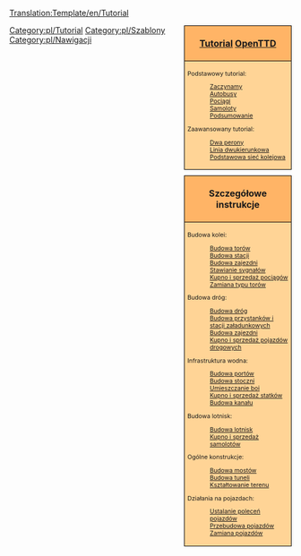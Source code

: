 <noinclude>[[Translation:Template/en/Tutorial]]</noinclude><noinclude>
</noinclude>
<!--
NOTE:
Aqueducts should go under 'bridges' (with a link from building locks and canals), as aqueducts are in fact bridges but then for ships.

Possible future tutorials not already in list:
- Multistations
--><div style="float:right; padding-left:12px; background:none;">
<div style="width:180px; border:1px solid #000000; background:#ffb466; padding:5px; -moz-border-radius-topleft:5px; -moz-border-radius-topright:5px; font-size: 12pt;">
<center><strong><font size="3">[[pl/Manual/Tutorial/Main Page|Tutorial]] [[pl/Manual/Main Page|OpenTTD]]</font></strong></center>
</div>
<div style="width:180px;  border:1px solid black; border-top-width: 0px; background:#ffd496; padding:5px; font-size: 8pt;">

Podstawowy tutorial:
:[[pl/Manual/Tutorial/Main Page|Zaczynamy]]
:[[pl/Manual/Tutorial/Autobusy|Autobusy]]
:[[pl/Manual/Tutorial/Pociagi|Pociągi]]
:[[pl/Manual/Tutorial/Samoloty|Samoloty]]
:[[pl/Manual/Tutorial/Podsumowanie|Podsumowanie]]
Zaawansowany tutorial:
:[[pl/Manual/Tutorial/Dwa perony|Dwa perony]]
:[[pl/Manual/Tutorial/Linia dwukierunkowa|Linia dwukierunkowa]]
:[[pl/Manual/Tutorial/Podstawowa sieć kolejowa|Podstawowa sieć kolejowa]]

</div>

<div style="width:180px; border:1px solid #000000; background:#ffb466; padding:5px; font-size: 12pt; margin-top: 10px;">
<center><strong><font size="3">Szczegółowe instrukcje</font></strong></center>
</div>
<div style="width:180px;  border:1px solid black; border-top-width: 0px; background:#ffd496; padding:5px; -moz-border-radius-bottomleft:5px; -moz-border-radius-bottomright:8px; font-size: 8pt;">
<span style="font-weight:bold;">

Budowa kolei:
:[[pl/Manual/Budowa torów|Budowa torów]]
:[[pl/Manual/Budowa stacji kolejowej|Budowa stacji]]
:[[pl/Manual/Budowa zajezdni|Budowa zajezdni]]
:[[pl/Manual/Budowa sygnałów|Stawianie sygnałów]]
:[[pl/Kupno pociągów|Kupno i sprzedaż pociągów]]
:[[pl/Zamiana torów|Zamiana typu torów]]

Budowa dróg:
:[[pl/Budowa dróg|Budowa dróg]]
:[[pl/Budowa przystanków|Budowa przystanków i stacji załadunkowych]]
:[[en/Budowa zajezdni samochodowej|Budowa zajezdni]]
:[[en/Kupno pojazdów|Kupno i sprzedaż pojazdów drogowych]]

Infrastruktura wodna:
:[[pl/Budowa portów|Budowa portów]]
:[[pl/Budowa stoczni|Budowa stoczni]]
:[[pl/Budowa boi|Umieszczanie boi]]
:[[pl/Kupno statków|Kupno i sprzedaż statków]]
:[[pl/Budowa kanału|Budowa kanału]]

Budowa lotnisk:
:[[pl/Budowa lotnisk|Budowa lotnisk]]
:[[en/Kupno samolotów|Kupno i sprzedaż samolotów]]

Ogólne konstrukcje:
:[[pl/Budowa mostów|Budowa mostów]]
:[[pl/Budowa tuneli|Budowa tuneli]]
:[[pl/Manual/Kształtowanie terenu|Kształtowanie terenu]]

Działania na pojazdach:
:[[pl/Ustalanie poleceń|Ustalanie poleceń pojazdów]]
:[[pl/Przebudowa pojazdów|Przebudowa pojazdów]]
:[[pl/Zamiana pojazdów|Zamiana pojazdów]]

</span>
</div>
</div><includeonly>[[Category:pl/Tutorial]]</includeonly><noinclude>

[[Category:pl/Szablony]][[Category:pl/Nawigacji]]
</noinclude>